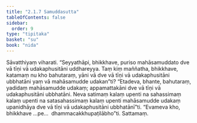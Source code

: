 ```yaml
---
title: "2.1.7 Samuddasutta"
tableOfContents: false
sidebar:
  order: 9
type: "tipitaka"
basket: "su"
book: "nida"
---
```



<DynamicBreadcrumb />

<Division number="80" book="nida">

<Paragraph number="623" book="nida">
Sāvatthiyaṃ viharati. “Seyyathāpi, bhikkhave, puriso mahāsamuddato dve vā tīṇi vā udakaphusitāni uddhareyya. Taṃ kiṃ maññatha, bhikkhave, katamaṃ nu kho bahutaraṃ, yāni vā dve vā tīṇi vā udakaphusitāni ubbhatāni yaṃ vā mahāsamudde udakan”ti?
</Paragraph>

<Paragraph number="624" book="nida">
“Etadeva, bhante, bahutaraṃ, yadidaṃ mahāsamudde udakaṃ; appamattakāni dve vā tīṇi vā udakaphusitāni ubbhatāni. Neva satimaṃ kalaṃ upenti na sahassimaṃ kalaṃ upenti na satasahassimaṃ kalaṃ upenti mahāsamudde udakaṃ upanidhāya dve vā tīṇi vā udakaphusitāni ubbhatānī”ti. “Evameva kho, bhikkhave …pe…  dhammacakkhupaṭilābho”ti.

</Paragraph>
</Division>

<Paragraph number="625" type="center" book="nida">
Sattamaṃ.
</Paragraph>